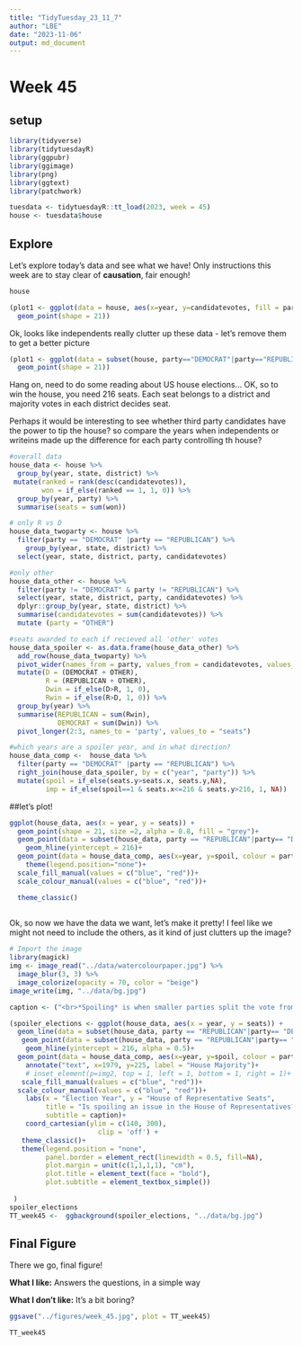 ```yaml
---
title: "TidyTuesday_23_11_7"
author: "LBE"
date: "2023-11-06"
output: md_document
---
```


# Week 45

## setup
```r
library(tidyverse)
library(tidytuesdayR)
library(ggpubr)
library(ggimage)
library(png)
library(ggtext)
library(patchwork)

tuesdata <- tidytuesdayR::tt_load(2023, week = 45)
house <- tuesdata$house
```

## Explore

Let's explore today's data and see what we have! Only instructions this week are to stay clear of **causation**, fair enough!

```r
house

(plot1 <- ggplot(data = house, aes(x=year, y=candidatevotes, fill = party)) +
  geom_point(shape = 21))

```

Ok, looks like independents really clutter up these data - let's remove them to get a better picture

```r

(plot1 <- ggplot(data = subset(house, party=="DEMOCRAT"|party=="REPUBLICAN"), aes(x=year, y=candidatevotes, fill = party)) +
  geom_point(shape = 21))
```

Hang on, need to do some reading about US house elections... OK, so to win the house, you need 216 seats. Each seat belongs to a district and majority votes in each district decides seat.

Perhaps it would be interesting to see whether third party candidates have the power to tip the house? so compare the years when independents or writeins made up the difference for each party controlling th house?

```r
#overall data
house_data <- house %>% 
  group_by(year, state, district) %>% 
 mutate(ranked = rank(desc(candidatevotes)),
        won = if_else(ranked == 1, 1, 0)) %>%
  group_by(year, party) %>% 
  summarise(seats = sum(won)) 

# only R vs D
house_data_twoparty <- house %>% 
  filter(party == "DEMOCRAT" |party == "REPUBLICAN") %>% 
    group_by(year, state, district) %>% 
  select(year, state, district, party, candidatevotes)

#only other
house_data_other <- house %>% 
  filter(party != "DEMOCRAT" & party != "REPUBLICAN") %>% 
  select(year, state, district, party, candidatevotes) %>% 
  dplyr::group_by(year, state, district) %>% 
  summarise(candidatevotes = sum(candidatevotes)) %>% 
  mutate (party = "OTHER") 

#seats awarded to each if recieved all 'other' votes
house_data_spoiler <- as.data.frame(house_data_other) %>% 
  add_row(house_data_twoparty) %>%
  pivot_wider(names_from = party, values_from = candidatevotes, values_fn = sum, values_fill = 0) %>% 
  mutate(D = (DEMOCRAT + OTHER),
         R = (REPUBLICAN + OTHER),
         Dwin = if_else(D>R, 1, 0),
         Rwin = if_else(R>D, 1, 0)) %>% 
  group_by(year) %>% 
  summarise(REPUBLICAN = sum(Rwin),
            DEMOCRAT = sum(Dwin)) %>% 
  pivot_longer(2:3, names_to = 'party', values_to = "seats")

#which years are a spoiler year, and in what direction?  
house_data_comp <-  house_data %>% 
  filter(party == "DEMOCRAT" |party == "REPUBLICAN") %>% 
  right_join(house_data_spoiler, by = c("year", "party")) %>% 
  mutate(spoil = if_else(seats.y>seats.x, seats.y,NA),
         imp = if_else(spoil==1 & seats.x<=216 & seats.y>216, 1, NA)) 
```


##let's plot!
```r
ggplot(house_data, aes(x = year, y = seats)) +
  geom_point(shape = 21, size =2, alpha = 0.8, fill = "grey")+
  geom_point(data = subset(house_data, party == "REPUBLICAN"|party== "DEMOCRAT"), aes(x=year, y=seats, fill = party), shape = 21, size =2)+
    geom_hline(yintercept = 216)+
  geom_point(data = house_data_comp, aes(x=year, y=spoil, colour = party), shape =8)+
    theme(legend.position="none")+
  scale_fill_manual(values = c("blue", "red"))+
  scale_colour_manual(values = c("blue", "red"))+

  theme_classic()
      
```

Ok, so now we have the data we want, let's make it pretty! I feel like we might not need to include the others, as it kind of just clutters up the image?

``` r

# Import the image
library(magick)
img <- image_read("../data/watercolourpaper.jpg") %>% 
  image_blur(3, 3) %>%
  image_colorize(opacity = 70, color = "beige")
image_write(img, "../data/bg.jpg")

caption <- ("<br>*Spoiling* is when smaller parties split the vote from the two dominant parties.<br> <br>Here we look at the *unlikely* scenario that each party recieved **ALL** of the votes cast for parties other than the <span style = 'color:blue;'>**Democrats**</span> or <span style = 'color:red;'>**Republicans**</span>, and whether that would have an influence on who controls the House of Representatives. <br> <br> There has been **19 elections** since 1976 where spoiler votes would have changed the number of seats awarded to each party (imaginary seats marked with **'*'**), but in **no case was this enough to change which party control the house**<br>")

(spoiler_elections <- ggplot(house_data, aes(x = year, y = seats)) +
  geom_line(data = subset(house_data, party == "REPUBLICAN"|party== "DEMOCRAT"), aes(x=year, y=seats, colour = party), alpha = 0.3, size = 1 )+
   geom_point(data = subset(house_data, party == "REPUBLICAN"|party== "DEMOCRAT"), aes(x=year, y=seats, fill = party), shape = 21, linewidth =1, alpha = 0.7)+
    geom_hline(yintercept = 216, alpha = 0.5)+
  geom_point(data = house_data_comp, aes(x=year, y=spoil, colour = party), shape =8)+
    annotate("text", x=1979, y=225, label = "House Majority")+
    # inset_element(p=img2, top = 1, left = 1, bottom = 1, right = 1)+
   scale_fill_manual(values = c("blue", "red"))+
  scale_colour_manual(values = c("blue", "red"))+
    labs(x = "Election Year", y = "House of Representative Seats",
         title = "Is spoiling an issue in the House of Representatives?",
         subtitle = caption)+
    coord_cartesian(ylim = c(140, 300), 
                      clip = 'off') +
   theme_classic()+
   theme(legend.position = "none",
         panel.border = element_rect(linewidth = 0.5, fill=NA),
         plot.margin = unit(c(1,1,1,1), "cm"),
         plot.title = element_text(face = "bold"),
         plot.subtitle = element_textbox_simple())
     
 )
spoiler_elections
TT_week45 <-  ggbackground(spoiler_elections, "../data/bg.jpg")
```
## Final Figure
There we go, final figure!  

**What I like:** Answers the questions, in a simple way  

**What I don't like:** It's a bit boring?  

``` r
ggsave("../figures/week_45.jpg", plot = TT_week45)

TT_week45

```
